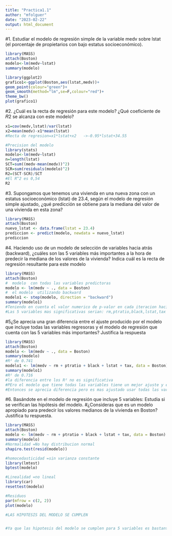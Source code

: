 ---
title: "Practica1.1"
author: "mfolguer"
date: "2023-02-22"
output: html_document
---

#1. Estudiar el modelo de regresión simple de la variable medv sobre lstat (el porcentaje de propietarios con bajo estatus socioeconómico).

```{r}
library(MASS)
attach(Boston)
modelo<-lm(medv~lstat)
summary(modelo)

library(ggplot2)
grafico1<-ggplot(Boston,aes(lstat,medv))+
geom_point(colour="green")+
geom_smooth(method="lm",se=F,colour="red")+
theme_bw()
plot(grafico1)

```

#2. ¿Cuál es la recta de regresión para este modelo? ¿Qué coeficiente de 𝑅2 se alcanza con este modelo?

```{r}
x1=cov(medv,lstat)/var(lstat)
x2=mean(medv)-x1*mean(lstat)
#Recta de regresion=x1*lstat+x2   ->-0.95*lstat+34.55

#Precision del modelo
library(stats)
modelo<-lm(medv~lstat)
n=length(lstat)
SCT=sum((medv-mean(medv))^2)
SCR=sum(residuals(modelo)^2)
R2=(SCT-SCR)/SCT
#El R^2 es 0,54
R2

```

#3. Supongamos que tenemos una vivienda en una nueva zona con un estatus socioeconómico (lstat) de 23.4, según el modelo de regresión simple ajustado, ¿qué predicción se obtiene para la mediana del valor de una vivienda en esta zona?

```{r}
library(MASS)
attach(Boston)
nuevo_lstat <- data.frame(lstat = 23.4)
prediccion <- predict(modelo, newdata = nuevo_lstat)
prediccion
```

#4. Haciendo uso de un modelo de selección de variables hacia atrás (backward), ¿cuáles son las 5 variables más importantes a la hora de predecir la mediana de los valores de la vivienda? Indica cuál es la recta de regresión resultante para este modelo

```{r}
library(MASS)
attach(Boston)
#  modelo  con todas las variables predictoras
modelo <- lm(medv ~ ., data = Boston)
#  el modelo  utilizando backward
modelo1 <- step(modelo, direction = "backward")
summary(modelo1)
#Teniendo en cuenta el valor numerico de p-valor en cada iteracion hacia atras
#Las 5 variables mas significativas serian: rm,ptratio,black,lstat,tax


```

#5¿Se aprecia una gran diferencia entre el ajuste producido por el modelo que incluye todas las variables regresoras y el modelo de regresión que cuenta con las 5 variables más importantes? Justifica la respuesta

```{r}
library(MASS)
attach(Boston)
modelo <- lm(medv ~ ., data = Boston)
summary(modelo)
#R² de 0.741
modelo1 <- lm(medv ~ rm + ptratio + black + lstat + tax, data = Boston)
summary(modelo1)
#R² de 0.716
#la diferencia entre los R² no es significativa
#PEro el modelo que tiene todas las variables tiene un mejor ajuste y es mas preciso
#Entonces se aprecia diferencia pero es mas ajustado usar todas las variables


```

#6. Basándote en el modelo de regresión que incluye 5 variables: Estudia si se verifican las hipótesis del modelo. #¿Consideras que es un modelo apropiado para predecir los valores medianos de la vivienda en Boston? Justifica tu respuesta.

```{r}
library(MASS)
attach(Boston)
modelo <- lm(medv ~ rm + ptratio + black + lstat + tax, data = Boston)
summary(modelo)
#Normalidad =No hay distribucion normal
shapiro.test(resid(modelo))

#homocedasticidad =sin varianza constante
library(lmtest)
bptest(modelo)

#Linealidad =no lineal
library(car)
resettest(modelo)

#Residuos 
par(mfrow = c(2, 2))
plot(modelo)

#LAS HIPOTESIS DEL MODELO SE CUMPLEN


#Ya que las hipotesis del modelo se cumplen para 5 variables es bastante esperanzador pero como disponemos de otras variables mas en el paquete MASS que ofrecen resultados mas ajustados seria conveniente usarlas


```
